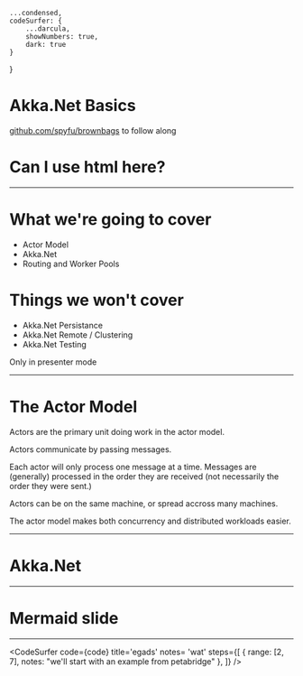 
[//]: # (GLOBAL THEME SETUP)

    ...condensed,
    codeSurfer: {
        ...darcula,
        showNumbers: true,
        dark: true
    }
}



[//]: # (SLIDES)


# Akka.Net Basics

[github.com/spyfu/brownbags](https://github.com/spyfu/brownbags) to follow along

<Notes>
<h1>Can I use html here?</h1>
</Notes>

<Head>
    <title>Akka.Net Basics</title>
</Head>

---


<div>

# What we're going to cover
* Actor Model
* Akka.Net
* Routing and Worker Pools

</div>

<div>

# Things we won't cover
* Akka.Net Persistance
* Akka.Net Remote / Clustering
* Akka.Net Testing

</div>

<Notes>Only in presenter mode</Notes>

---


# The Actor Model

<Appear>
    <p> Actors are the primary unit doing work in the actor model. </p>
    <p> Actors communicate by passing messages. </p>
    <p> Each actor will only process one message at a time. Messages are (generally) processed in the order they are received (not necessarily the order they were sent.) </p>
    <p> Actors can be on the same machine, or spread accross many machines. </p>
    <p> The actor model makes both concurrency and distributed workloads easier. </p>
</Appear>

---

# Akka.Net

<Appear>
    <p></p>
</Appear>

---


# Mermaid slide

<Mermaid 
    chart={chart}
/>

---

<CodeSurfer 
    code={code} 
    title='egads' 
    notes= 'wat'
    steps={[
        { range: [2, 7], notes: "we'll start with an example from petabridge" },
    ]}
/>